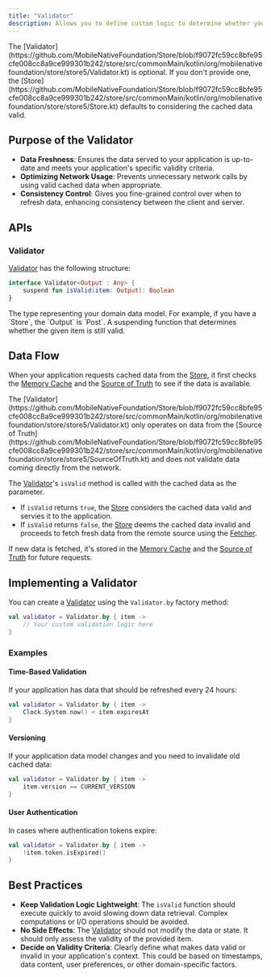```yaml
---
title: "Validator"
description: Allows you to define custom logic to determine whether your local data is still valid or if it needs to be refreshed from the remote source using the Fetcher.
---
```


<Info>
  The
  [Validator](https://github.com/MobileNativeFoundation/Store/blob/f9072fc59cc8bfe95cfe008cc8a9ce999301b242/store/src/commonMain/kotlin/org/mobilenativefoundation/store/store5/Validator.kt)
  is optional. If you don't provide one, the
  [Store](https://github.com/MobileNativeFoundation/Store/blob/f9072fc59cc8bfe95cfe008cc8a9ce999301b242/store/src/commonMain/kotlin/org/mobilenativefoundation/store/store5/Store.kt)
  defaults to considering the cached data valid.
</Info>

## **Purpose of the Validator**

- **Data Freshness**: Ensures the data served to your application is up-to-date and meets your application's specific validity criteria.
- **Optimizing Network Usage**: Prevents unnecessary network calls by using valid cached data when appropriate.
- **Consistency Control**: Gives you fine-grained control over when to refresh data, enhancing consistency between the client and server.

## **APIs**

### **Validator**

[Validator](https://github.com/MobileNativeFoundation/Store/blob/f9072fc59cc8bfe95cfe008cc8a9ce999301b242/store/src/commonMain/kotlin/org/mobilenativefoundation/store/store5/Validator.kt) has the following structure:

```kotlin
interface Validator<Output : Any> {
    suspend fun isValid(item: Output): Boolean
}
```

<ParamField path="Output" type="Any" required>
  The type representing your domain data model. For example,
  if you have a `Store<Int, Post>`, the `Output` is `Post`.
</ParamField>

<ParamField query="isValid(item: Output)" type="Boolean">
  A suspending function that determines whether the given item is still valid.
</ParamField>

## **Data Flow**

<Steps>
<Step title="Data Retrieval Request" stepNumber="1">

When your application requests cached data from the [Store](https://github.com/MobileNativeFoundation/Store/blob/f9072fc59cc8bfe95cfe008cc8a9ce999301b242/store/src/commonMain/kotlin/org/mobilenativefoundation/store/store5/Store.kt), it first checks the [Memory Cache](https://github.com/MobileNativeFoundation/Store/blob/f9072fc59cc8bfe95cfe008cc8a9ce999301b242/store/src/commonMain/kotlin/org/mobilenativefoundation/store/store5/MemoryCache.kt) and the [Source of Truth](https://github.com/MobileNativeFoundation/Store/blob/f9072fc59cc8bfe95cfe008cc8a9ce999301b242/store/src/commonMain/kotlin/org/mobilenativefoundation/store/store5/SourceOfTruth.kt) to see if the data is available.

<Note>
  The
  [Validator](https://github.com/MobileNativeFoundation/Store/blob/f9072fc59cc8bfe95cfe008cc8a9ce999301b242/store/src/commonMain/kotlin/org/mobilenativefoundation/store/store5/Validator.kt)
  only operates on data from the [Source of
  Truth](https://github.com/MobileNativeFoundation/Store/blob/f9072fc59cc8bfe95cfe008cc8a9ce999301b242/store/src/commonMain/kotlin/org/mobilenativefoundation/store/store5/SourceOfTruth.kt)
  and does not validate data coming directly from the network.
</Note>

</Step>

<Step title="Validation Check" stepNumber="2">

The [Validator](https://github.com/MobileNativeFoundation/Store/blob/f9072fc59cc8bfe95cfe008cc8a9ce999301b242/store/src/commonMain/kotlin/org/mobilenativefoundation/store/store5/Validator.kt)'s `isValid` method is called with the cached data as the parameter.

</Step>

<Step title="Validity Determination" stepNumber="3">

- If `isValid` returns `true`, the [Store](https://github.com/MobileNativeFoundation/Store/blob/f9072fc59cc8bfe95cfe008cc8a9ce999301b242/store/src/commonMain/kotlin/org/mobilenativefoundation/store/store5/Store.kt) considers the cached data valid and servies it to the application.
- If `isValid` returns `false`, the [Store](https://github.com/MobileNativeFoundation/Store/blob/f9072fc59cc8bfe95cfe008cc8a9ce999301b242/store/src/commonMain/kotlin/org/mobilenativefoundation/store/store5/Store.kt) deems the cached data invalid and proceeds to fetch fresh data from the remote source using the [Fetcher](https://github.com/MobileNativeFoundation/Store/blob/f9072fc59cc8bfe95cfe008cc8a9ce999301b242/store/src/commonMain/kotlin/org/mobilenativefoundation/store/store5/Fetcher.kt).

</Step>

<Step title="Data Update" stepNumber="4">

If new data is fetched, it's stored in the [Memory Cache](https://github.com/MobileNativeFoundation/Store/blob/f9072fc59cc8bfe95cfe008cc8a9ce999301b242/store/src/commonMain/kotlin/org/mobilenativefoundation/store/store5/MemoryCache.kt) and the [Source of Truth](https://github.com/MobileNativeFoundation/Store/blob/f9072fc59cc8bfe95cfe008cc8a9ce999301b242/store/src/commonMain/kotlin/org/mobilenativefoundation/store/store5/SourceOfTruth.kt) for future requests.

</Step>

</Steps>

## **Implementing a Validator**

You can create a [Validator](https://github.com/MobileNativeFoundation/Store/blob/f9072fc59cc8bfe95cfe008cc8a9ce999301b242/store/src/commonMain/kotlin/org/mobilenativefoundation/store/store5/Validator.kt) using the `Validator.by` factory method:

```kotlin
val validator = Validator.by { item ->
    // Your custom validation logic here
}
```

### **Examples**

#### **Time-Based Validation**

If your application has data that should be refreshed every 24 hours:

```kotlin
val validator = Validator.by { item ->
    Clock.System.now() < item.expiresAt
}
```

#### **Versioning**

If your application data model changes and you need to invalidate old cached data:

```kotlin
val validator = Validator.by { item ->
    item.version == CURRENT_VERSION
}
```

#### **User Authentication**

In cases where authentication tokens expire:

```kotlin
val validator = Validator.by { item ->
    !item.token.isExpired()
}
```

## **Best Practices**

- **Keep Validation Logic Lightweight**: The `isValid` function should execute quickly to avoid slowing down data retrieval. Complex computations or I/O operations should be avoided.
- **No Side Effects**: The [Validator](https://github.com/MobileNativeFoundation/Store/blob/f9072fc59cc8bfe95cfe008cc8a9ce999301b242/store/src/commonMain/kotlin/org/mobilenativefoundation/store/store5/Validator.kt) should not modify the data or state. It should only assess the validity of the provided item.
- **Decide on Validity Criteria**: Clearly define what makes data valid or invalid in your application's context. This could be based on timestamps, data content, user preferences, or other domain-specific factors.
